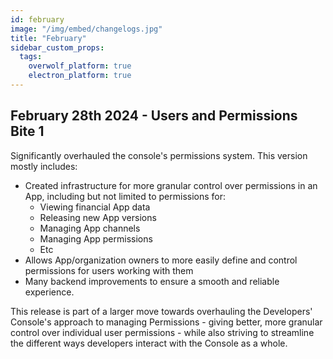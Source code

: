 ```yaml
---
id: february
image: "/img/embed/changelogs.jpg"
title: "February"
sidebar_custom_props:
  tags:
    overwolf_platform: true
    electron_platform: true
---
```


## February 28th 2024 - Users and Permissions Bite 1

Significantly overhauled the console's permissions system. This version mostly includes:
- Created infrastructure for more granular control over permissions in an App, including but not limited to permissions for:
  - Viewing financial App data
  - Releasing new App versions
  - Managing App channels
  - Managing App permissions
  - Etc
- Allows App/organization owners to more easily define and control permissions for users working with them
- Many backend improvements to ensure a smooth and reliable experience.

This release is part of a larger move towards overhauling the Developers' Console's approach to managing Permissions -
giving better, more granular control over individual user permissions - while also striving to streamline the different ways
developers interact with the Console as a whole.
